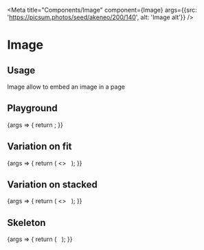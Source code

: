 
<Meta
  title="Components/Image"
  component={Image}
  args={{src: 'https://picsum.photos/seed/akeneo/200/140', alt: 'Image alt'}}
/>

# Image

## Usage

Image allow to embed an image in a page

## Playground

<Canvas>
  <Story name="Standard">
    {args => {
      return <Image {...args} />;
    }}
  </Story>
</Canvas>

<ArgsTable story="Standard" />

## Variation on fit

<Canvas>
  <Story name="Fit">
    {args => {
      return (
        <>
          <Image {...args} fit="contain" />
          <Image {...args} fit="cover" />
        </>
      );
    }}
  </Story>
</Canvas>

## Variation on stacked

<Canvas>
  <Story name="Stack">
    {args => {
      return (
        <>
          <Image {...args} />
          <Image {...args} isStacked />
        </>
      );
    }}
  </Story>
</Canvas>

## Skeleton

<Canvas>
  <Story name="Skeleton">
    {args => {
      return (
        <Skeleton skeleton={true}>
          <Image {...args} />
          <Image {...args} isStacked />
        </Skeleton>
      );
    }}
  </Story>
</Canvas>
